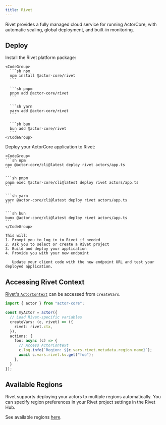 ```yaml
---
title: Rivet
---
```



Rivet provides a fully managed cloud service for running ActorCore, with automatic scaling, global deployment, and built-in monitoring.

<MvpWarning />

## Deploy

<Steps>
  <StepStartFramework />

  <Step title="Install dependencies">
    Install the Rivet platform package:
    
    <CodeGroup>
      ```sh npm
      npm install @actor-core/rivet
      ```
      
      ```sh pnpm
      pnpm add @actor-core/rivet
      ```
      
      ```sh yarn
      yarn add @actor-core/rivet
      ```
      
      ```sh bun
      bun add @actor-core/rivet
      ```
    </CodeGroup>
  </Step>

  <Step title="Deploy to production">
    Deploy your ActorCore application to Rivet:

	<CodeGroup>
	```sh npm
	npx @actor-core/cli@latest deploy rivet actors/app.ts
	```

	```sh pnpm
	pnpm exec @actor-core/cli@latest deploy rivet actors/app.ts
	```

	```sh yarn
	yarn @actor-core/cli@latest deploy rivet actors/app.ts
	```

	```sh bun
	bunx @actor-core/cli@latest deploy rivet actors/app.ts
	```
	</CodeGroup>

    This will:
    1. Prompt you to log in to Rivet if needed
    2. Ask you to select or create a Rivet project
    3. Build and deploy your application
    4. Provide you with your new endpoint

       Update your client code with the new endpoint URL and test your deployed application.
  </Step>

  <StepUpdateClient />
</Steps>

<ExtraNotes />

## Accessing Rivet Context

[Rivet's `ActorContext`](https://rivet.gg/docs/javascript-runtime#the-actor-context-object) can be accessed from `createVars`.

```typescript
import { actor } from "actor-core";

const myActor = actor({
  // Load Rivet-specific variables
  createVars: (c, rivet) => ({
    rivet: rivet.ctx,
  }),
  actions: {
    foo: async (c) => {
      // Access ActorContext
      c.log.info(`Region: ${c.vars.rivet.metadata.region.name}`);
      await c.vars.rivet.kv.get("foo");
    },
  }
});
```

## Available Regions

Rivet supports deploying your actors to multiple regions automatically. You can specify region preferences in your Rivet project settings in the Rivet Hub.

See available regions [here](https://rivet.gg/docs/regions).

<SetupNextSteps />
